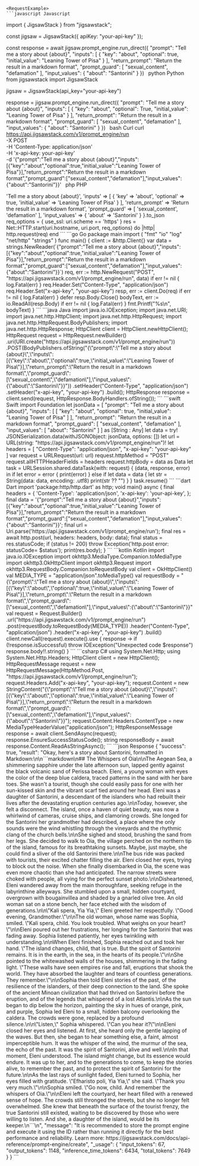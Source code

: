 
    <RequestExample>
    ```javascript Javascript
import { JigsawStack } from "jigsawstack";

const jigsaw = JigsawStack({ apiKey: "your-api-key" });

const response = await jigsaw.prompt_engine.run_direct({
      "prompt": "Tell me a story about {about}",
      "inputs": [
            {
                  "key": "about",
                  "optional": true,
                  "initial_value": "Leaning Tower of Pisa"
            }
      ],
      "return_prompt": "Return the result in a markdown format",
      "prompt_guard": [
            "sexual_content",
            "defamation"
      ],
      "input_values": {
            "about": "Santorini"
      }
})
    ```
    ```python Python
from jigsawstack import JigsawStack

jigsaw = JigsawStack(api_key="your-api-key")

response = jigsaw.prompt_engine.run_direct({
      "prompt": "Tell me a story about {about}",
      "inputs": [
            {
                  "key": "about",
                  "optional": True,
                  "initial_value": "Leaning Tower of Pisa"
            }
      ],
      "return_prompt": "Return the result in a markdown format",
      "prompt_guard": [
            "sexual_content",
            "defamation"
      ],
      "input_values": {
            "about": "Santorini"
      }
})
    ```
    ```bash Curl
curl https://api.jigsawstack.com/v1/prompt_engine/run \
 -X POST \
 -H 'Content-Type: application/json' \
 -H 'x-api-key: your-api-key' \
 -d '{"prompt":"Tell me a story about {about}","inputs":[{"key":"about","optional":true,"initial_value":"Leaning Tower of Pisa"}],"return_prompt":"Return the result in a markdown format","prompt_guard":["sexual_content","defamation"],"input_values":{"about":"Santorini"}}'
    ```
    ```php PHP
<?php
$ch = curl_init();
curl_setopt($ch, CURLOPT_URL, 'https://api.jigsawstack.com/v1/prompt_engine/run');
curl_setopt($ch, CURLOPT_RETURNTRANSFER, true);
curl_setopt($ch, CURLOPT_CUSTOMREQUEST, 'POST');
curl_setopt($ch, CURLOPT_HTTPHEADER, [
    'Content-Type: application/json',
    'x-api-key: your-api-key',
]);
curl_setopt($ch, CURLOPT_POSTFIELDS, '{"prompt":"Tell me a story about {about}","inputs":[{"key":"about","optional":true,"initial_value":"Leaning Tower of Pisa"}],"return_prompt":"Return the result in a markdown format","prompt_guard":["sexual_content","defamation"],"input_values":{"about":"Santorini"}}');

$response = curl_exec($ch);

curl_close($ch);

    ```
    ```ruby Ruby
require 'net/http'
require 'json'

uri = URI('https://api.jigsawstack.com/v1/prompt_engine/run')
req = Net::HTTP::Post.new(uri)
req.content_type = 'application/json'
req['x-api-key'] = 'your-api-key'

req.body = {
  'prompt' => 'Tell me a story about {about}',
  'inputs' => [
    {
      'key' => 'about',
      'optional' => true,
      'initial_value' => 'Leaning Tower of Pisa'
    }
  ],
  'return_prompt' => 'Return the result in a markdown format',
  'prompt_guard' => [
    'sexual_content',
    'defamation'
  ],
  'input_values' => {
    'about' => 'Santorini'
  }
}.to_json

req_options = {
  use_ssl: uri.scheme == 'https'
}
res = Net::HTTP.start(uri.hostname, uri.port, req_options) do |http|
  http.request(req)
end

    ```
    ```go Go
package main

import (
	"fmt"
	"io"
	"log"
	"net/http"
	"strings"
)

func main() {
	client := &http.Client{}
	var data = strings.NewReader(`{"prompt":"Tell me a story about {about}","inputs":[{"key":"about","optional":true,"initial_value":"Leaning Tower of Pisa"}],"return_prompt":"Return the result in a markdown format","prompt_guard":["sexual_content","defamation"],"input_values":{"about":"Santorini"}}`)
	req, err := http.NewRequest("POST", "https://api.jigsawstack.com/v1/prompt_engine/run", data)
	if err != nil {
		log.Fatal(err)
	}
	req.Header.Set("Content-Type", "application/json")
	req.Header.Set("x-api-key", "your-api-key")
	resp, err := client.Do(req)
	if err != nil {
		log.Fatal(err)
	}
	defer resp.Body.Close()
	bodyText, err := io.ReadAll(resp.Body)
	if err != nil {
		log.Fatal(err)
	}
	fmt.Printf("%s\n", bodyText)
}

    ```
    ```java Java
import java.io.IOException;
import java.net.URI;
import java.net.http.HttpClient;
import java.net.http.HttpRequest;
import java.net.http.HttpRequest.BodyPublishers;
import java.net.http.HttpResponse;

HttpClient client = HttpClient.newHttpClient();

HttpRequest request = HttpRequest.newBuilder()
    .uri(URI.create("https://api.jigsawstack.com/v1/prompt_engine/run"))
    .POST(BodyPublishers.ofString("{\"prompt\":\"Tell me a story about {about}\",\"inputs\":[{\"key\":\"about\",\"optional\":true,\"initial_value\":\"Leaning Tower of Pisa\"}],\"return_prompt\":\"Return the result in a markdown format\",\"prompt_guard\":[\"sexual_content\",\"defamation\"],\"input_values\":{\"about\":\"Santorini\"}}"))
    .setHeader("Content-Type", "application/json")
    .setHeader("x-api-key", "your-api-key")
    .build();

HttpResponse<String> response = client.send(request, HttpResponse.BodyHandlers.ofString());

    ```
    ```swift Swift
import Foundation

let jsonData = [
    "prompt": "Tell me a story about {about}",
    "inputs": [
        [
            "key": "about",
            "optional": true,
            "initial_value": "Leaning Tower of Pisa"
        ]
    ],
    "return_prompt": "Return the result in a markdown format",
    "prompt_guard": [
        "sexual_content",
        "defamation"
    ],
    "input_values": [
        "about": "Santorini"
    ]
] as [String : Any]
let data = try! JSONSerialization.data(withJSONObject: jsonData, options: [])

let url = URL(string: "https://api.jigsawstack.com/v1/prompt_engine/run")!
let headers = [
    "Content-Type": "application/json",
    "x-api-key": "your-api-key"
]

var request = URLRequest(url: url)
request.httpMethod = "POST"
request.allHTTPHeaderFields = headers
request.httpBody = data as Data

let task = URLSession.shared.dataTask(with: request) { (data, response, error) in
    if let error = error {
        print(error)
    } else if let data = data {
        let str = String(data: data, encoding: .utf8)
        print(str ?? "")
    }
}

task.resume()

    ```
    ```dart Dart
import 'package:http/http.dart' as http;

void main() async {
  final headers = {
    'Content-Type': 'application/json',
    'x-api-key': 'your-api-key',
  };

  final data = '{"prompt":"Tell me a story about {about}","inputs":[{"key":"about","optional":true,"initial_value":"Leaning Tower of Pisa"}],"return_prompt":"Return the result in a markdown format","prompt_guard":["sexual_content","defamation"],"input_values":{"about":"Santorini"}}';

  final url = Uri.parse('https://api.jigsawstack.com/v1/prompt_engine/run');

  final res = await http.post(url, headers: headers, body: data);
  final status = res.statusCode;
  if (status != 200) throw Exception('http.post error: statusCode= $status');

  print(res.body);
}

    ```
    ```kotlin Kotlin
import java.io.IOException
import okhttp3.MediaType.Companion.toMediaType
import okhttp3.OkHttpClient
import okhttp3.Request
import okhttp3.RequestBody.Companion.toRequestBody

val client = OkHttpClient()

val MEDIA_TYPE = "application/json".toMediaType()

val requestBody = "{\"prompt\":\"Tell me a story about {about}\",\"inputs\":[{\"key\":\"about\",\"optional\":true,\"initial_value\":\"Leaning Tower of Pisa\"}],\"return_prompt\":\"Return the result in a markdown format\",\"prompt_guard\":[\"sexual_content\",\"defamation\"],\"input_values\":{\"about\":\"Santorini\"}}"

val request = Request.Builder()
  .url("https://api.jigsawstack.com/v1/prompt_engine/run")
  .post(requestBody.toRequestBody(MEDIA_TYPE))
  .header("Content-Type", "application/json")
  .header("x-api-key", "your-api-key")
  .build()

client.newCall(request).execute().use { response ->
  if (!response.isSuccessful) throw IOException("Unexpected code $response")
  response.body!!.string()
}

    ```
    ```csharp C#
using System.Net.Http;
using System.Net.Http.Headers;

HttpClient client = new HttpClient();

HttpRequestMessage request = new HttpRequestMessage(HttpMethod.Post, "https://api.jigsawstack.com/v1/prompt_engine/run");

request.Headers.Add("x-api-key", "your-api-key");

request.Content = new StringContent("{\"prompt\":\"Tell me a story about {about}\",\"inputs\":[{\"key\":\"about\",\"optional\":true,\"initial_value\":\"Leaning Tower of Pisa\"}],\"return_prompt\":\"Return the result in a markdown format\",\"prompt_guard\":[\"sexual_content\",\"defamation\"],\"input_values\":{\"about\":\"Santorini\"}}");
request.Content.Headers.ContentType = new MediaTypeHeaderValue("application/json");

HttpResponseMessage response = await client.SendAsync(request);
response.EnsureSuccessStatusCode();
string responseBody = await response.Content.ReadAsStringAsync();

    ```
    </RequestExample>
    <ResponseExample>
    ```json Response
{
      "success": true,
      "result": "Okay, here's a story about Santorini, formatted in Markdown:\n\n```markdown\n## The Whispers of Oia\n\nThe Aegean Sea, a shimmering sapphire under the late afternoon sun, lapped gently against the black volcanic sand of Perissa beach. Eleni, a young woman with eyes the color of the deep blue caldera, traced patterns in the sand with her bare toes. She wasn't a tourist, though she could easily pass for one with her sun-kissed skin and the vibrant scarf tied around her head. Eleni was a daughter of Santorini, a descendant of the islanders who had rebuilt their lives after the devastating eruption centuries ago.\n\nToday, however, she felt a disconnect. The island, once a haven of quiet beauty, was now a whirlwind of cameras, cruise ships, and clamoring crowds. She longed for the Santorini her grandmother had described, a place where the only sounds were the wind whistling through the vineyards and the rhythmic clang of the church bells.\n\nShe sighed and stood, brushing the sand from her legs. She decided to walk to Oia, the village perched on the northern tip of the island, famous for its breathtaking sunsets. Maybe, just maybe, she could find a sliver of the old Santorini there.\n\nThe bus ride was packed with tourists, their excited chatter filling the air. Eleni closed her eyes, trying to block out the noise. When she finally disembarked in Oia, the scene was even more chaotic than she had anticipated. The narrow streets were choked with people, all vying for the perfect sunset photo.\n\nDisheartened, Eleni wandered away from the main thoroughfare, seeking refuge in the labyrinthine alleyways. She stumbled upon a small, hidden courtyard, overgrown with bougainvillea and shaded by a gnarled olive tree. An old woman sat on a stone bench, her face etched with the wisdom of generations.\n\n\"Kali spera, Yia Yia,\" Eleni greeted her respectfully. \"Good evening, Grandmother.\"\n\nThe old woman, whose name was Sophia, smiled. \"Kali spera, child. You look troubled. What weighs on your heart?\"\n\nEleni poured out her frustrations, her longing for the Santorini that was fading away. Sophia listened patiently, her eyes twinkling with understanding.\n\nWhen Eleni finished, Sophia reached out and took her hand. \"The island changes, child, that is true. But the spirit of Santorini remains. It is in the earth, in the sea, in the hearts of its people.\"\n\nShe pointed to the whitewashed walls of the houses, shimmering in the fading light. \"These walls have seen empires rise and fall, eruptions that shook the world. They have absorbed the laughter and tears of countless generations. They remember.\"\n\nSophia then told Eleni stories of the past, of the resilience of the islanders, of their deep connection to the land. She spoke of the ancient Minoan civilization that had thrived on Santorini before the eruption, and of the legends that whispered of a lost Atlantis.\n\nAs the sun began to dip below the horizon, painting the sky in hues of orange, pink, and purple, Sophia led Eleni to a small, hidden balcony overlooking the caldera. The crowds were gone, replaced by a profound silence.\n\n\"Listen,\" Sophia whispered. \"Can you hear it?\"\n\nEleni closed her eyes and listened. At first, she heard only the gentle lapping of the waves. But then, she began to hear something else, a faint, almost imperceptible hum. It was the whisper of the wind, the murmur of the sea, the echo of the past. It was the spirit of Santorini, alive and well.\n\nIn that moment, Eleni understood. The island might change, but its essence would endure. It was up to her, and to the generations to come, to keep the stories alive, to remember the past, and to protect the spirit of Santorini for the future.\n\nAs the last rays of sunlight faded, Eleni turned to Sophia, her eyes filled with gratitude. \"Efharisto poli, Yia Yia,\" she said. \"Thank you very much.\"\n\nSophia smiled. \"Go now, child. And remember the whispers of Oia.\"\n\nEleni left the courtyard, her heart filled with a renewed sense of hope. The crowds still thronged the streets, but she no longer felt overwhelmed. She knew that beneath the surface of the tourist frenzy, the true Santorini still existed, waiting to be discovered by those who were willing to listen. And she, a daughter of the island, would be its keeper.\n```\n",
      "message": "It is recommended to store the prompt engine and execute it using the ID rather than running it directly for the best performance and reliability. Learn more: https://jigsawstack.com/docs/api-reference/prompt-engine/create",
      "_usage": {
            "input_tokens": 67,
            "output_tokens": 1148,
            "inference_time_tokens": 6434,
            "total_tokens": 7649
      }
}
    ```
    </ResponseExample>
    
    